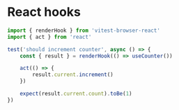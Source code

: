 # React hooks

```ts
import { renderHook } from 'vitest-browser-react'
import { act } from 'react'

test('should increment counter', async () => {
	const { result } = renderHook(() => useCounter())

	act(() => {
		result.current.increment()
	})

	expect(result.current.count).toBe(1)
})
```
